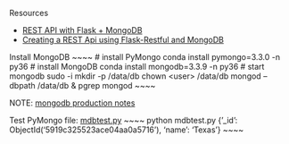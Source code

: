 Resources

* [REST API with Flask + MongoDB](http://www.bogotobogo.com/python/MongoDB_PyMongo/python_MongoDB_RESTAPI_with_Flask.php)
* [Creating a REST Api using Flask-Restful and MongoDB](http://salmanwahed.github.io/2015/05/01/flask-restful-mongodb-api/)


Install MongoDB
~~~~
# install PyMongo
conda install pymongo=3.3.0 -n py36
# install MongoDB
conda install mongodb=3.3.9 -n py36
# start mongodb
sudo -i
mkdir -p /data/db
chown \<user\> /data/db
mongod --dbpath /data/db &
pgrep mongod
~~~~

NOTE: [mongodb production notes](https://docs.mongodb.com/manual/administration/production-notes/)

Test PyMongo
file: [mdbtest.py](https://raw.githubusercontent.com/jliberma/restapi/master/restflaskmongo/mdbtest.py)
~~~~
python mdbtest.py
{'_id': ObjectId('5919c325523ace04aa0a5716'), 'name': 'Texas'}
~~~~

